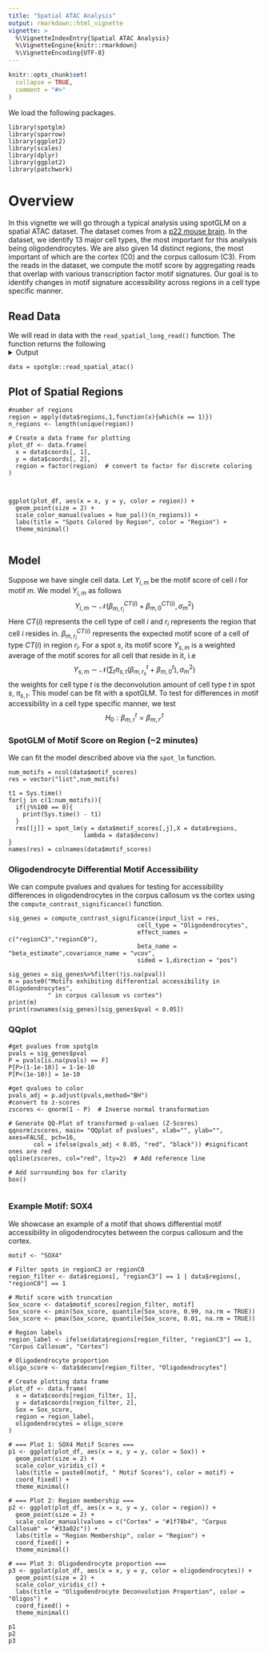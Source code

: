 ```yaml
---
title: "Spatial ATAC Analysis"
output: rmarkdown::html_vignette
vignette: >
  %\VignetteIndexEntry{Spatial ATAC Analysis}
  %\VignetteEngine{knitr::rmarkdown}
  %\VignetteEncoding{UTF-8}
---
```


```r
knitr::opts_chunk$set(
  collapse = TRUE,
  comment = "#>"
)
```

We load the following packages.
```
library(spotglm)
library(sparrow)
library(ggplot2)
library(scales)
library(dplyr)
library(ggplot2)
library(patchwork)
```


# Overview
In this vignette we will go through a typical analysis using spotGLM on a spatial ATAC dataset. The dataset comes from a [p22 mouse brain](https://www.nature.com/articles/s41586-023-05795-1#Fig1). In the dataset, we identify 13 major cell types, the most important for this analysis being oligodendrocytes. We are also given 14 distinct regions, the most important of which are the cortex (C0) and the corpus callosum (C3). From the reads in the dataset, we compute the motif score by aggregating reads that overlap with various transcription factor motif signatures. Our goal is to identify changes in motif signature accessibility across regions in a cell type specific manner. 


## Read Data

We will read in data with the `read_spatial_long_read()` function. The function returns the following
<details>
  <summary>Output</summary>
  + `coords`: Coordinate matrix. Of dimension 9215 by 2
+ `regions`: The one hot encoded region matrix for each spot. Of dimension 9215 by 14
+ `deconv`: The deconvolution of each spot. of dimension 9215 by 9
+ `motif_scores`: The motif score for each spot. A matrix of dimension 9215 by 746.
</details>



```
data = spotglm::read_spatial_atac()
```

## Plot of Spatial Regions
```
#number of regions
region = apply(data$regions,1,function(x){which(x == 1)})
n_regions <- length(unique(region))

# Create a data frame for plotting
plot_df <- data.frame(
  x = data$coords[, 1],
  y = data$coords[, 2],
  region = factor(region)  # convert to factor for discrete coloring
)



ggplot(plot_df, aes(x = x, y = y, color = region)) +
  geom_point(size = 2) +
  scale_color_manual(values = hue_pal()(n_regions)) +
  labs(title = "Spots Colored by Region", color = "Region") +
  theme_minimal()


```

## Model
Suppose we have single cell data. Let $Y_{i,m}$ be the motif score of cell $i$ for motif $m$. We model $Y_{i,m}$ as follows
$$Y_{i,m} \sim \mathcal{N}(\beta^{CT(i)}_{m,r_i} + \beta^{CT(i)}_{m,0},\sigma_m^2)$$
Here $CT(i)$ represents the cell type of cell $i$ and $r_i$ represents the region that cell $i$ resides in. $\beta^{CT(i)}_{m,r_i}$ represents the expected motif score of a cell of type $CT(i)$ in region $r_i$. For a spot $s$, its motif score $Y_{s,m}$ is a weighted average of the motif scores for all cell that reside in it, i.e
$$Y_{s,m} \sim \mathcal{N}( \sum_{t}\pi_{s,t}(\beta^{t}_{m,r_s} + \beta^{t}_{m,0}),\sigma_m^2)$$
the weights for cell type $t$ is the deconvolution amount of cell type $t$ in spot $s$, $\pi_{s,t}$. This model can be fit with a spotGLM. To test for differences in motif accessibility in a cell type specific manner, we test
$$H_0: \beta^{t}_{m,r} = \beta^{t}_{m,r'}$$


### SpotGLM of Motif Score on Region (~2 minutes)
We can fit the model described above via the `spot_lm` function.


```
num_motifs = ncol(data$motif_scores)
res = vector("list",num_motifs)

t1 = Sys.time()
for(j in c(1:num_motifs)){
  if(j%%100 == 0){
    print(Sys.time() - t1)
  }
  res[[j]] = spot_lm(y = data$motif_scores[,j],X = data$regions,
                     lambda = data$deconv)
}
names(res) = colnames(data$motif_scores)
```


### Oligodendrocyte Differential Motif Accessibility
We can compute pvalues and qvalues for testing for accessibility differences in oligodendrocytes in the corpus callosum vs the cortex using the `compute_contrast_significance()` function.  

```
sig_genes = compute_contrast_significance(input_list = res,
                                    cell_type = "Oligodendrocytes",
                                    effect_names = c("regionC3","regionC0"),
                                    beta_name = "beta_estimate",covariance_name = "vcov",
                                    sided = 1,direction = "pos")

sig_genes = sig_genes%>%filter(!is.na(pval))
m = paste0("Motifs exhibiting differential accessibility in Oligodendrocytes",
           " in corpus callosum vs cortex")
print(m)
print(rownames(sig_genes)[sig_genes$qval < 0.05])
```


### QQplot 
```
#get pvalues from spotglm 
pvals = sig_genes$pval
P = pvals[is.na(pvals) == F]
P[P>(1-1e-10)] = 1-1e-10
P[P<(1e-10)] = 1e-10

#get qvalues to color 
pvals_adj = p.adjust(pvals,method="BH")
#convert to z-scores 
zscores <- qnorm(1 - P)  # Inverse normal transformation

# Generate QQ-Plot of transformed p-values (Z-Scores)
qqnorm(zscores, main= "QQplot of pvalues", xlab="", ylab="", axes=FALSE, pch=16, 
       col = ifelse(pvals_adj < 0.05, "red", "black")) #significant ones are red
qqline(zscores, col="red", lty=2)  # Add reference line

# Add surrounding box for clarity
box()


```


### Example Motif: SOX4

We showcase an example of a motif that shows differential motif accessibility in oligodendrocytes between the corpus callosum and the cortex. 
```
motif <- "SOX4"

# Filter spots in regionC3 or regionC0
region_filter <- data$regions[, "regionC3"] == 1 | data$regions[, "regionC0"] == 1

# Motif score with truncation
Sox_score <- data$motif_scores[region_filter, motif]
Sox_score <- pmin(Sox_score, quantile(Sox_score, 0.99, na.rm = TRUE))
Sox_score <- pmax(Sox_score, quantile(Sox_score, 0.01, na.rm = TRUE))

# Region labels
region_label <- ifelse(data$regions[region_filter, "regionC3"] == 1, "Corpus Callosum", "Cortex")

# Oligodendrocyte proportion
oligo_score <- data$deconv[region_filter, "Oligodendrocytes"]

# Create plotting data frame
plot_df <- data.frame(
  x = data$coords[region_filter, 1],
  y = data$coords[region_filter, 2],
  Sox = Sox_score,
  region = region_label,
  oligodendrocytes = oligo_score
)

# === Plot 1: SOX4 Motif Scores ===
p1 <- ggplot(plot_df, aes(x = x, y = y, color = Sox)) +
  geom_point(size = 2) +
  scale_color_viridis_c() +
  labs(title = paste0(motif, " Motif Scores"), color = motif) +
  coord_fixed() +
  theme_minimal()

# === Plot 2: Region membership ===
p2 <- ggplot(plot_df, aes(x = x, y = y, color = region)) +
  geom_point(size = 2) +
  scale_color_manual(values = c("Cortex" = "#1f78b4", "Corpus Callosum" = "#33a02c")) +
  labs(title = "Region Membership", color = "Region") +
  coord_fixed() +
  theme_minimal()

# === Plot 3: Oligodendrocyte proportion ===
p3 <- ggplot(plot_df, aes(x = x, y = y, color = oligodendrocytes)) +
  geom_point(size = 2) +
  scale_color_viridis_c() +
  labs(title = "Oligodendrocyte Deconvolution Proportion", color = "Oligos") +
  coord_fixed() +
  theme_minimal()

p1
p2
p3
```

